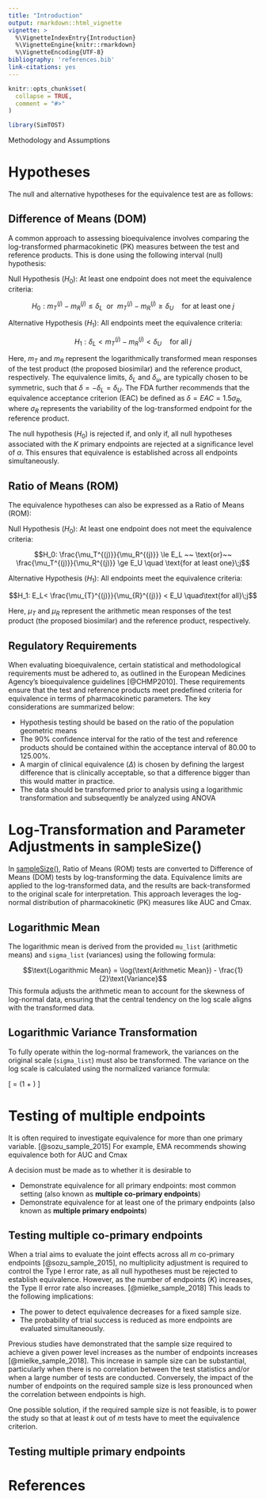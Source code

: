 ```yaml
---
title: "Introduction"
output: rmarkdown::html_vignette
vignette: >
  %\VignetteIndexEntry{Introduction}
  %\VignetteEngine{knitr::rmarkdown}
  %\VignetteEncoding{UTF-8}
bibliography: 'references.bib'
link-citations: yes
---
```


```r
knitr::opts_chunk$set(
  collapse = TRUE,
  comment = "#>"
)
```

```r
library(SimTOST)
```


 Methodology and Assumptions





# Hypotheses

The null and alternative hypotheses for the equivalence test are as follows:

## Difference of Means (DOM)
A common approach to assessing bioequivalence involves comparing the log-transformed pharmacokinetic (PK) measures between the test and reference products. This is done using the following interval (null) hypothesis:

Null Hypothesis ($H_0$): At least one endpoint does not meet the equivalence criteria:
 
$$H_0: m_T^{(j)} - m_R^{(j)} \le \delta_L ~~ \text{or}~~ m_T^{(j)} - m_R^{(j)} \ge \delta_U \quad \text{for at least one}\;j$$

Alternative Hypothesis ($H_1$): All endpoints meet the equivalence criteria:

$$H_1: \delta_L<m_{T}^{(j)}-m_{R}^{(j)} <\delta_U \quad\text{for all}\;j$$

Here, $m_T$ and $m_R$ represent the logarithmically transformed mean responses of the test product (the proposed biosimilar) and the reference product, respectively. The equivalence limits, $\delta_L$ and $\delta_u$, are typically chosen to be symmetric, such that  $\delta = - \delta_L = \delta_U$. The FDA further recommends that the equivalence acceptance criterion (EAC) be defined as $\delta = EAC = 1.5 \sigma_R$, where $\sigma_R$ represents the variability of the log-transformed endpoint for the reference product.

The null hypothesis ($H_0$) is rejected if, and only if, all null hypotheses associated with the $K$ primary endpoints are rejected at a significance level of $\alpha$. This ensures that equivalence is established across all endpoints simultaneously. 


## Ratio of Means (ROM)
The equivalence hypotheses can also be expressed as a Ratio of Means (ROM):

Null Hypothesis ($H_0$): At least one endpoint does not meet the equivalence criteria:
 
$$H_0: \frac{\mu_T^{(j)}}{\mu_R^{(j)}} \le E_L ~~ \text{or}~~ \frac{\mu_T^{(j)}}{\mu_R^{(j)}} \ge E_U \quad \text{for at least one}\;j$$

Alternative Hypothesis ($H_1$): All endpoints meet the equivalence criteria:

$$H_1: E_L< \frac{\mu_{T}^{(j)}}{\mu_{R}^{(j)}} < E_U \quad\text{for all}\;j$$

Here, $\mu_T$ and $\mu_R$ represent the arithmetic mean responses of the test product (the proposed biosimilar) and the reference product, respectively. 

## Regulatory Requirements 
When evaluating bioequivalence, certain statistical and methodological requirements must be adhered to, as outlined in the European Medicines Agency's bioequivalence guidelines [@CHMP2010]. These requirements ensure that the test and reference products meet predefined criteria for equivalence in terms of pharmacokinetic parameters. The key considerations are summarized below:

* Hypothesis testing should be based on the ratio of the population geometric means 
* The 90% confidence interval for the ratio of the test and reference products should be contained within the acceptance interval of 80.00 to 125.00%. 
* A margin of clinical equivalence ($\Delta$) is chosen by defining the largest difference that is clinically acceptable, so that a difference bigger than this would matter in practice. 
* The data should be transformed prior to analysis using a logarithmic transformation and subsequently be analyzed using ANOVA


# Log-Transformation and Parameter Adjustments in sampleSize()
In [sampleSize()](../reference/sampleSize.html), Ratio of Means (ROM) tests are converted to Difference of Means (DOM) tests by log-transforming the data. Equivalence limits are applied to the log-transformed data, and the results are back-transformed to the original scale for interpretation. This approach leverages the log-normal distribution of pharmacokinetic (PK) measures like AUC and Cmax.

## Logarithmic Mean
The logarithmic mean is derived from the provided `mu_list` (arithmetic means) and `sigma_list` (variances) using the following formula:

$$\text{Logarithmic Mean} = \log(\text{Arithmetic Mean}) - \frac{1}{2}\text{Variance}$$
This formula adjusts the arithmetic mean to account for the skewness of log-normal data, ensuring that the central tendency on the log scale aligns with the transformed data.

## Logarithmic Variance Transformation
To fully operate within the log-normal framework, the variances on the original scale (`sigma_list`) must also be transformed. The variance on the log scale is calculated using the normalized variance formula:
 
\[
\text{Logarithmic Variance} = \log\left(1 + \frac{\sigma^2}{\mu^2}\right)
\]

# Testing of multiple endpoints
It is often required to investigate equivalence for more than one primary variable. [@sozu_sample_2015] For example, EMA recommends showing equivalence both for AUC and Cmax 

A decision must be made as to whether it is desirable to 

* Demonstrate equivalence for all primary endpoints: most common setting (also known as **multiple co-primary endpoints**)
* Demonstrate equivalence for at least one of the primary endpoints (also known as **multiple primary endpoints**)


## Testing multiple co-primary endpoints

When a trial aims to evaluate the joint effects across all $m$ co-primary endpoints [@sozu_sample_2015], no multiplicity adjustment is required to control the Type I error rate, as all null hypotheses must be rejected to establish equivalence. However, as the number of endpoints ($K$) increases, the Type II error rate also increases. [@mielke_sample_2018] This leads to the following implications:

* The power to detect equivalence decreases for a fixed sample size.
* The probability of trial success is reduced as more endpoints are evaluated simultaneously.

Previous studies have demonstrated that the sample size required to achieve a given power level increases as the number of endpoints increases [@mielke_sample_2018]. This increase in sample size can be substantial, particularly when there is no correlation between the test statistics and/or when a large number of tests are conducted. Conversely, the impact of the number of endpoints on the required sample size is less pronounced when the correlation between endpoints is high.

One possible solution, if the required sample size is not feasible, is to power the study so that at least $k$ out of $m$ tests have to meet the equivalence criterion.

## Testing multiple primary endpoints





# References
